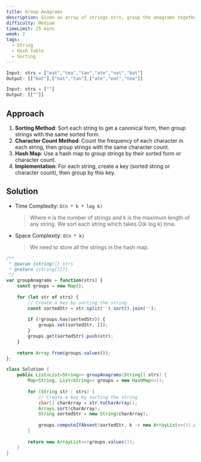 ```yaml
---
title: Group Anagrams
description: Given an array of strings strs, group the anagrams together. You can return the answer in any order.
difficulty: Medium
timeLimit: 25 mins
week: 2
tags:
  - String
  - Hash Table
  - Sorting
---
```


```js title="Example"
Input: strs = ["eat","tea","tan","ate","nat","bat"]
Output: [["bat"],["nat","tan"],["ate","eat","tea"]]

Input: strs = [""]
Output: [[""]]
```

## Approach

1. **Sorting Method**: Sort each string to get a canonical form, then group strings with the same sorted form.
2. **Character Count Method**: Count the frequency of each character in each string, then group strings with the same character count.
3. **Hash Map**: Use a hash map to group strings by their sorted form or character count.
4. **Implementation**: For each string, create a key (sorted string or character count), then group by this key.

## Solution

- Time Complexity: `O(n * k * log k)`
  > Where n is the number of strings and k is the maximum length of any string. We sort each string which takes O(k log k) time.
- Space Complexity: `O(n * k)`
  > We need to store all the strings in the hash map.

```js tab="JavaScript"
/**
 * @param {string[]} strs
 * @return {string[][]}
 */
var groupAnagrams = function(strs) {
    const groups = new Map();
    
    for (let str of strs) {
        // Create a key by sorting the string
        const sortedStr = str.split('').sort().join('');
        
        if (!groups.has(sortedStr)) {
            groups.set(sortedStr, []);
        }
        groups.get(sortedStr).push(str);
    }
    
    return Array.from(groups.values());
};
```

```java tab="Java"
class Solution {
    public List<List<String>> groupAnagrams(String[] strs) {
        Map<String, List<String>> groups = new HashMap<>();
        
        for (String str : strs) {
            // Create a key by sorting the string
            char[] charArray = str.toCharArray();
            Arrays.sort(charArray);
            String sortedStr = new String(charArray);
            
            groups.computeIfAbsent(sortedStr, k -> new ArrayList<>()).add(str);
        }
        
        return new ArrayList<>(groups.values());
    }
}
```
